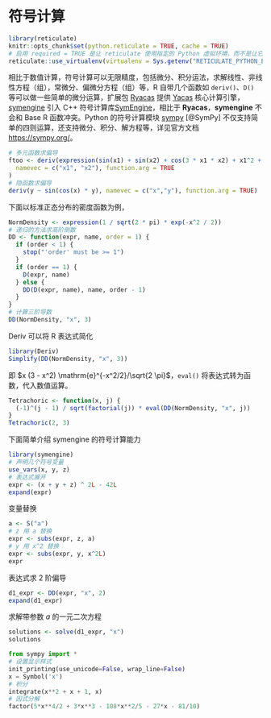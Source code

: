 # 符号计算 {#chap:symbolic-computation}

```r
library(reticulate)
knitr::opts_chunk$set(python.reticulate = TRUE, cache = TRUE)
# 启用 required = TRUE 是让 reticulate 使用指定的 Python 虚拟环境，而不是让它漫无目的地到处找
reticulate::use_virtualenv(virtualenv = Sys.getenv("RETICULATE_PYTHON_ENV"), required = TRUE)
```

相比于数值计算，符号计算可以无限精度，包括微分、积分运法，求解线性、非线性方程（组），常微分、偏微分方程（组）等，R 自带几个函数如 `deriv()`、`D()` 等可以做一些简单的微分运算，扩展包 [Ryacas](https://github.com/r-cas/ryacas) 提供 [Yacas](https://github.com/grzegorzmazur/yacas/) 核心计算引擎，[symengine](https://github.com/symengine/symengine.R) 引入 C++ 符号计算库[SymEngine](https://github.com/symengine/)，相比于 **Ryacas**，**symengine** 不会和 Base R 函数冲突。Python 的符号计算模块 [sympy](https://github.com/sympy/sympy) [@SymPy] 不仅支持简单的四则运算，还支持微分、积分、解方程等，详见官方文档 <https://sympy.org/>。

```r
# 多元函数求偏导
ftoo <- deriv(expression(sin(x1) + sin(x2) + cos(3 * x1 * x2) + x1^2 + x2^2),
  namevec = c("x1", "x2"), function.arg = TRUE
)
# 隐函数求偏导
deriv(y ~ sin(cos(x) * y), namevec = c("x","y"), function.arg = TRUE)
```

下面以标准正态分布的密度函数为例，

```r
NormDensity <- expression(1 / sqrt(2 * pi) * exp(-x^2 / 2))
# 递归的方法求高阶倒数
DD <- function(expr, name, order = 1) {
  if (order < 1) {
    stop("'order' must be >= 1")
  }
  if (order == 1) {
    D(expr, name)
  } else {
    DD(D(expr, name), name, order - 1)
  }
}
# 计算三阶导数
DD(NormDensity, "x", 3)
```
Deriv 可以将 R 表达式简化

```r
library(Deriv)
Simplify(DD(NormDensity, "x", 3))
```
即 $x (3 - x^2) \mathrm{e}^{-x^2/2}/\sqrt{2 \pi}$，`eval()` 将表达式转为函数，代入数值运算。

```r
Tetrachoric <- function(x, j) {
  (-1)^(j - 1) / sqrt(factorial(j)) * eval(DD(NormDensity, "x", j))
}
Tetrachoric(2, 3)
```

下面简单介绍 symengine 的符号计算能力

```r
library(symengine)
# 声明几个符号变量
use_vars(x, y, z)
# 表达式展开
expr <- (x + y + z) ^ 2L - 42L
expand(expr)
```

变量替换

```r
a <- S("a")
# z 用 a 替换
expr <- subs(expr, z, a)
# y 用 x^2 替换
expr <- subs(expr, y, x^2L)
expr
```

表达式求 2 阶偏导

```r
d1_expr <- DD(expr, "x", 2)
expand(d1_expr)
```

求解带参数 $a$ 的一元二次方程

```r
solutions <- solve(d1_expr, "x")
solutions
```

```python
from sympy import * 
# 设置显示样式
init_printing(use_unicode=False, wrap_line=False)
x = Symbol('x')
# 积分
integrate(x**2 + x + 1, x)
# 因式分解
factor(5*x**4/2 + 3*x**3 - 108*x**2/5 - 27*x - 81/10)
```
